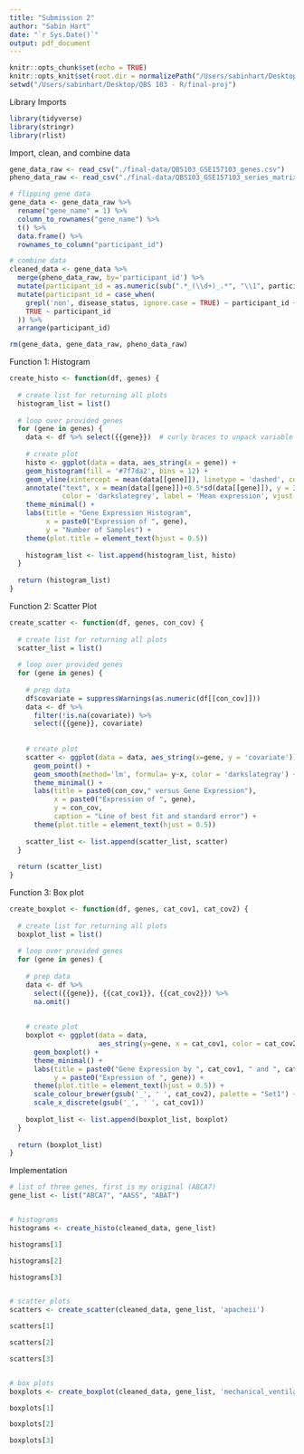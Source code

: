 ```yaml
---
title: "Submission 2"
author: "Sabin Hart"
date: "`r Sys.Date()`"
output: pdf_document
---
```


```r
knitr::opts_chunk$set(echo = TRUE)
knitr::opts_knit$set(root.dir = normalizePath("/Users/sabinhart/Desktop/QBS 103 - R/final-proj"))
setwd("/Users/sabinhart/Desktop/QBS 103 - R/final-proj")
```

Library Imports
```r
library(tidyverse)
library(stringr)
library(rlist)
```

Import, clean, and combine data
```r
gene_data_raw <- read_csv("./final-data/QBS103_GSE157103_genes.csv")
pheno_data_raw <- read_csv("./final-data/QBS103_GSE157103_series_matrix.csv")

# flipping gene data 
gene_data <- gene_data_raw %>% 
  rename("gene_name" = 1) %>% 
  column_to_rownames("gene_name") %>% 
  t() %>% 
  data.frame() %>% 
  rownames_to_column("participant_id")

# combine data
cleaned_data <- gene_data %>% 
  merge(pheno_data_raw, by='participant_id') %>% 
  mutate(participant_id = as.numeric(sub(".*_(\\d+)_.*", "\\1", participant_id))) %>%
  mutate(participant_id = case_when(
    grepl('non', disease_status, ignore.case = TRUE) ~ participant_id + 200,
    TRUE ~ participant_id
  )) %>% 
  arrange(participant_id)

rm(gene_data, gene_data_raw, pheno_data_raw)
```

Function 1: Histogram
```r
create_histo <- function(df, genes) {
  
  # create list for returning all plots
  histogram_list = list()
  
  # loop over provided genes
  for (gene in genes) {
    data <- df %>% select({{gene}})  # curly braces to unpack variable name
    
    # create plot
    histo <- ggplot(data = data, aes_string(x = gene)) +
    geom_histogram(fill = '#7f7da2', bins = 12) +
    geom_vline(xintercept = mean(data[[gene]]), linetype = 'dashed', color = 'darkslategrey') +
    annotate("text", x = mean(data[[gene]])+0.5*sd(data[[gene]]), y = Inf,
             color = 'darkslategrey', label = 'Mean expression', vjust = 1.5) +
    theme_minimal() +
    labs(title = "Gene Expression Histogram",
         x = paste0("Expression of ", gene),
         y = "Number of Samples") +
    theme(plot.title = element_text(hjust = 0.5))
    
    histogram_list <- list.append(histogram_list, histo)
  }
  
  return (histogram_list)
}

```

Function 2: Scatter Plot
```r
create_scatter <- function(df, genes, con_cov) {
  
  # create list for returning all plots
  scatter_list = list()
  
  # loop over provided genes
  for (gene in genes) {
    
    # prep data
    df$covariate = suppressWarnings(as.numeric(df[[con_cov]]))
    data <- df %>% 
      filter(!is.na(covariate)) %>% 
      select({{gene}}, covariate) 
    
    
    # create plot
    scatter <- ggplot(data = data, aes_string(x=gene, y = 'covariate')) +
      geom_point() +
      geom_smooth(method='lm', formula= y~x, color = 'darkslategray') +
      theme_minimal() +
      labs(title = paste0(con_cov," versus Gene Expression"),
           x = paste0("Expression of ", gene),
           y = con_cov,
           caption = "Line of best fit and standard error") +
      theme(plot.title = element_text(hjust = 0.5))
    
    scatter_list <- list.append(scatter_list, scatter)
  }
  
  return (scatter_list)
}
```


Function 3: Box plot
```r
create_boxplot <- function(df, genes, cat_cov1, cat_cov2) {
  
  # create list for returning all plots
  boxplot_list = list()
  
  # loop over provided genes
  for (gene in genes) {
    
    # prep data
    data <- df %>% 
      select({{gene}}, {{cat_cov1}}, {{cat_cov2}}) %>% 
      na.omit()
    
    
    # create plot
    boxplot <- ggplot(data = data,
                      aes_string(y=gene, x = cat_cov1, color = cat_cov2)) +
      geom_boxplot() +
      theme_minimal() +
      labs(title = paste0("Gene Expression by ", cat_cov1, " and ", cat_cov2),
           y = paste0("Expression of ", gene)) +
      theme(plot.title = element_text(hjust = 0.5)) +
      scale_colour_brewer(gsub('_', ' ', cat_cov2), palette = "Set1") +
      scale_x_discrete(gsub('_', ' ', cat_cov1))
    
    boxplot_list <- list.append(boxplot_list, boxplot)
  }
  
  return (boxplot_list)
}

```


Implementation
```r

# list of three genes, first is my original (ABCA7)
gene_list <- list("ABCA7", "AASS", "ABAT")


# histograms
histograms <- create_histo(cleaned_data, gene_list)

histograms[1]

histograms[2]

histograms[3]


# scatter plots
scatters <- create_scatter(cleaned_data, gene_list, 'apacheii')

scatters[1]

scatters[2]

scatters[3]


# box plots
boxplots <- create_boxplot(cleaned_data, gene_list, 'mechanical_ventilation', 'icu_status')

boxplots[1]

boxplots[2]

boxplots[3]

```